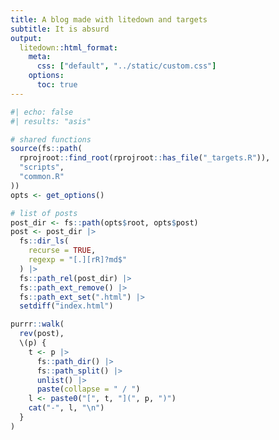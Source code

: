 ```yaml
---
title: A blog made with litedown and targets
subtitle: It is absurd
output:
  litedown::html_format:
    meta:
      css: ["default", "../static/custom.css"]
    options:
      toc: true
---
```


```r
#| echo: false
#| results: "asis"

# shared functions
source(fs::path(
  rprojroot::find_root(rprojroot::has_file("_targets.R")),
  "scripts",
  "common.R"
))
opts <- get_options()

# list of posts
post_dir <- fs::path(opts$root, opts$post)
post <- post_dir |>
  fs::dir_ls(
    recurse = TRUE,
    regexp = "[.][rR]?md$"
  ) |> 
  fs::path_rel(post_dir) |> 
  fs::path_ext_remove() |> 
  fs::path_ext_set(".html") |> 
  setdiff("index.html")

purrr::walk(
  rev(post), 
  \(p) {
    t <- p |> 
      fs::path_dir() |> 
      fs::path_split() |> 
      unlist() |> 
      paste(collapse = " / ")
    l <- paste0("[", t, "](", p, ")")
    cat("-", l, "\n")
  }
)
```

